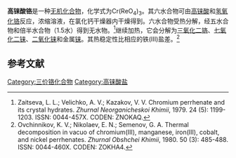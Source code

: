 {{Chembox
| Name = 
| NameEn = 
| ImageFile = chromium perrhenate.png
|  ImageSize = 
|  ImageAlt = 
| IUPACName = 
| IUPACNameZh = 
| OtherNames = 高铼酸铬(III)
| Section1 = {{Chembox Identifiers
|   CASNo = 70764-29-3
|   CASNo_Ref = {{cascite|correct|CAS}}
|   CASNo_Comment = 无水
|   CASNo2 = 70764-26-0
|   CASNo2_Ref = {{cascite|correct|CAS}}
|   CASNo2_Comment = 六水
|   PubChem = 
|   SMILES =  [Cr+3].[O-][Re](=O)(=O)=O.[O-][Re](=O)(=O)=O.[O-][Re](=O)(=O)=O}}
| Section2 = {{Chembox Properties
|   Formula = Cr(ReO<sub>4</sub>)<sub>3</sub>
|   MolarMass = 802.6
|   Appearance = 绿色晶体（水合）
|   Density = 
|   MeltingPt = 
|   BoilingPt = 
|   Solubility = 可溶}}
| Section3 = {{Chembox Hazards
|   MainHazards = 
|   FlashPt = 
|   Autoignition =  }}
}}
'''高铼酸铬'''是一种[[无机化合物|无机化合物]]，化学式为Cr(ReO<sub>4</sub>)<sub>3</sub>。其六水合物可由[[高铼酸|高铼酸]]和[[氢氧化铬|氢氧化铬]]反应，浓缩溶液，在氯化钙干燥器内干燥得到。六水合物受热分解，经五水合物和倍半水合物（1.5水）得到无水物。<ref>Zaitseva, L. L.; Velichko, A. V.; Kazakov, V. V. Chromium perrhenate and its crystal hydrates. ''Zhurnal Neorganicheskoi Khimii'', 1979. 24 (5): 1199-1203. ISSN: 0044-457X. CODEN: ZNOKAQ.</ref>继续加热，它会分解为[[三氧化二铬|三氧化二铬]]、[[七氧化二铼|七氧化二铼]]、[[二氧化铼|二氧化铼]]和金属[[铼|铼]]。其热稳定性比相应的铁(III)盐差。<ref>Ovchinnikov, K. V.; Nikolaev, E. N.; Semenov, G. A. Thermal decomposition in vacuo of chromium(III)​, manganese, iron(III)​, cobalt, and nickel perrhenates. ''Zhurnal Obshchei Khimii'', 1980. 50 (3): 485-488. ISSN: 0044-460X. CODEN: ZOKHA4.</ref>

==参考文献==
{{reflist}}

{{铬化合物}}
{{高铼酸盐}}

[[Category:三价铬化合物|Category:三价铬化合物]]
[[Category:高铼酸盐|Category:高铼酸盐]]
{{Inorganic-compound-stub}}